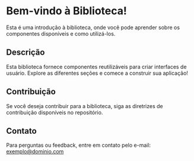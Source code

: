 
<Meta title="Introdução" />

# Bem-vindo à Biblioteca!

Esta é uma introdução à biblioteca, onde você pode aprender sobre os componentes disponíveis e como utilizá-los.

## Descrição

Esta biblioteca fornece componentes reutilizáveis para criar interfaces de usuário. Explore as diferentes seções e comece a construir sua aplicação!

## Contribuição

Se você deseja contribuir para a biblioteca, siga as diretrizes de contribuição disponíveis no repositório.

## Contato

Para perguntas ou feedback, entre em contato pelo e-mail: exemplo@dominio.com